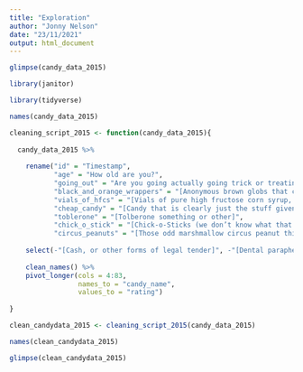```yaml
---
title: "Exploration"
author: "Jonny Nelson"
date: "23/11/2021"
output: html_document
---
```


```r
glimpse(candy_data_2015)

library(janitor)

library(tidyverse)

names(candy_data_2015)
```

```r
cleaning_script_2015 <- function(candy_data_2015){
  
  candy_data_2015 %>%
    
    rename("id" = "Timestamp",
           "age" = "How old are you?",
           "going_out" = "Are you going actually going trick or treating yourself?",
           "black_and_orange_wrappers" = "[Anonymous brown globs that come in black and orange wrappers]",
           "vials_of_hfcs" = "[Vials of pure high fructose corn syrup, for main-lining into your vein]",
           "cheap_candy" = "[Candy that is clearly just the stuff given out for free at restaurants]",
           "toblerone" = "[Tolberone something or other]",
           "chick_o_stick" = "[Chick-o-Sticks (we don’t know what that is)]",
           "circus_peanuts" = "[Those odd marshmallow circus peanut things]") %>%
    
    select(-"[Cash, or other forms of legal tender]", -"[Dental paraphenalia]", -"[Generic Brand Acetaminophen]", -"[Broken glow stick]", -"[Healthy Fruit]", -"[Hugs (actual physical hugs)]", -"[Kale smoothie]", -"[Lapel Pins]", -"[Pencils]", -"[Peterson Brand Sidewalk Chalk]", -"[Vicodin]", -"[White Bread]", -"[Whole Wheat anything]", -c(97:124)) %>%
  
    clean_names() %>%
    pivot_longer(cols = 4:83,
                 names_to = "candy_name",
                 values_to = "rating")
  
}

clean_candydata_2015 <- cleaning_script_2015(candy_data_2015)

```

```r
names(clean_candydata_2015)

glimpse(clean_candydata_2015)
```


